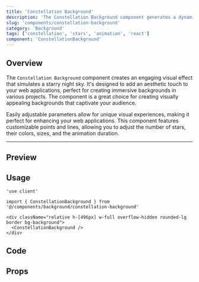 ```yaml
---
title: 'Constellation Background'
description: 'The Constellation Background component generates a dynamic starry night effect with customizable points and lines.'
slug: 'components/constellation-background'
category: 'Background'
tags: ['constellation', 'stars', 'animation', 'react']
component: 'ConstellationBackground'
---
```


## Overview

The `Constellation Background` component creates an engaging visual effect that simulates a starry night sky. It's designed to add an aesthetic touch to your web applications, perfect for creating immersive backgrounds in various projects. The component is a great choice for creating visually appealing backgrounds that captivate your audience.

Easily adjustable parameters allow for unique visual experiences, making it perfect for enhancing your web applications. This component features customizable points and lines, allowing you to adjust the number of stars, their colors, sizes, and the animation duration.

---


## Preview

<ComponentBackground>
  <div className="relative h-[496px] w-full overflow-hidden rounded-lg border bg-background">
    <ConstellationBackground />
  </div>
</ComponentBackground>

## Usage

```tsx
'use client'

import { ConstellationBackground } from '@/components/background/constellation-background'

<div className="relative h-[496px] w-full overflow-hidden rounded-lg border bg-background">
  <ConstellationBackground />
</div>
```

## Code

<CodeSnippet componentPath="./src/components/background/constellation-background.tsx" />

## Props

<AutoTypeTable
  path="./src/components/background/constellation-background.tsx"
  name="ConstellationBackgroundProps"
/>